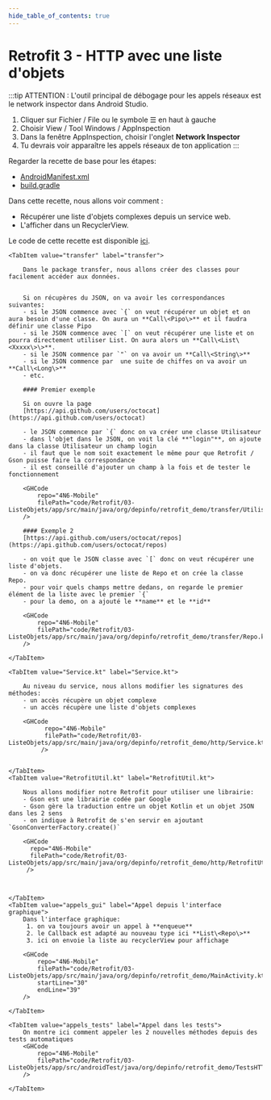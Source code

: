 ```yaml
---
hide_table_of_contents: true
---
```


# Retrofit 3 - HTTP avec une liste d'objets

:::tip
ATTENTION : L'outil principal de débogage pour les appels réseaux est le network inspector dans Android Studio.
1. Cliquer sur Fichier / File ou le symbole  ☰ en haut à gauche
2. Choisir View / Tool Windows / AppInspection
3. Dans la fenêtre AppInspection, choisir l'onglet **Network Inspector**
4. Tu devrais voir apparaître les appels réseaux de ton application
:::

Regarder la recette de base pour les étapes:
- [AndroidManifest.xml](retrofit-01-base?recette-string=AndroidManifest.xml)
- [build.gradle](retrofit-01-base?recette-string=build.gradle)

Dans cette recette, nous allons voir comment :

- Récupérer une liste d'objets complexes depuis un service web.
- L'afficher dans un RecyclerView.

Le code de cette recette est disponible [ici](https://github.com/departement-info-cem/4N6-Mobile/tree/main/code/Retrofit/03-ListeObjets).

<Tabs queryString="recette-activite">


    <TabItem value="transfer" label="transfer">

        Dans le package transfer, nous allons créer des classes pour facilement accéder aux données.


        Si on récupères du JSON, on va avoir les correspondances suivantes:
        - si le JSON commence avec `{` on veut récupérer un objet et on aura besoin d'une classe. On aura un **Call\<Pipo\>** et il faudra définir une classe Pipo
        - si le JSON commence avec `[` on veut récupérer une liste et on pourra directement utiliser List. On aura alors un **Call\<List\<Xxxxx\>\>**.
        - si le JSON commence par `"` on va avoir un **Call\<String\>**
        - si le JSON commence par  une suite de chiffes on va avoir un **Call\<Long\>**
        - etc.

        #### Premier exemple

        Si on ouvre la page
        [https://api.github.com/users/octocat](https://api.github.com/users/octocat)

        - le JSON commence par `{` donc on va créer une classe Utilisateur
        - dans l'objet dans le JSON, on voit la clé **"login"**, on ajoute dans la classe Utilisateur un champ login
        - il faut que le nom soit exactement le même pour que Retrofit / Gson puisse faire la correspondance
        - il est conseillé d'ajouter un champ à la fois et de tester le fonctionnement

        <GHCode
            repo="4N6-Mobile"
            filePath="code/Retrofit/03-ListeObjets/app/src/main/java/org/depinfo/retrofit_demo/transfer/Utilisateur.kt"
        />

        #### Exemple 2
        [https://api.github.com/users/octocat/repos](https://api.github.com/users/octocat/repos)

        - on voit que le JSON classe avec `[` donc on veut récupérer une liste d'objets.
        - on va donc récupérer une liste de Repo et on crée la classe Repo.
        - pour voir quels champs mettre dedans, on regarde le premier élément de la liste avec le premier `{`
        - pour la demo, on a ajouté le **name** et le **id**

        <GHCode
            repo="4N6-Mobile"
            filePath="code/Retrofit/03-ListeObjets/app/src/main/java/org/depinfo/retrofit_demo/transfer/Repo.kt"
        />

    </TabItem>

    <TabItem value="Service.kt" label="Service.kt">

        Au niveau du service, nous allons modifier les signatures des méthodes:
        - un accès récupère un objet complexe
        - un accès récupère une liste d'objets complexes

        <GHCode
              repo="4N6-Mobile"
              filePath="code/Retrofit/03-ListeObjets/app/src/main/java/org/depinfo/retrofit_demo/http/Service.kt"
             />


    </TabItem>
    <TabItem value="RetrofitUtil.kt" label="RetrofitUtil.kt">

        Nous allons modifier notre Retrofit pour utiliser une librairie:
        - Gson est une librairie codée par Google
        - Gson gère la traduction entre un objet Kotlin et un objet JSON dans les 2 sens
        - on indique à Retrofit de s'en servir en ajoutant `GsonConverterFactory.create()`

        <GHCode
          repo="4N6-Mobile"
          filePath="code/Retrofit/03-ListeObjets/app/src/main/java/org/depinfo/retrofit_demo/http/RetrofitUtil.kt"
         />



    </TabItem>
    <TabItem value="appels_gui" label="Appel depuis l'interface graphique">
        Dans l'interface graphique:
         1. on va toujours avoir un appel à **enqueue**
         2. le Callback est adapté au nouveau type ici **List\<Repo\>**
         3. ici on envoie la liste au recyclerView pour affichage

        <GHCode
            repo="4N6-Mobile"
            filePath="code/Retrofit/03-ListeObjets/app/src/main/java/org/depinfo/retrofit_demo/MainActivity.kt"
            startLine="30"
            endLine="39"
        />

    </TabItem>
    
    <TabItem value="appels_tests" label="Appel dans les tests">
        On montre ici comment appeler les 2 nouvelles méthodes depuis des tests automatiques
        <GHCode
            repo="4N6-Mobile"
            filePath="code/Retrofit/03-ListeObjets/app/src/androidTest/java/org/depinfo/retrofit_demo/TestsHTTP.kt"
        />

    </TabItem>
</Tabs>